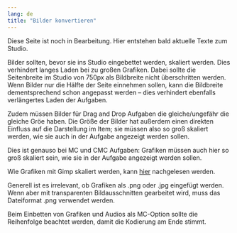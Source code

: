 ```yaml
---
lang: de
title: "Bilder konvertieren"
---
```


::: {.callout-note}
Diese Seite ist noch in Bearbeitung. Hier entstehen bald aktuelle Texte zum Studio.
:::

Bilder sollten, bevor sie ins Studio eingebettet werden, skaliert werden. Dies verhindert langes Laden bei zu großen Grafiken. Dabei sollte die Seitenbreite im Studio von 750px als Bildbreite nicht überschritten werden. Wenn Bilder nur die Hälfte der Seite einnehmen sollen, kann die Bildbreite dementsprechend schon angepasst werden – dies verhindert ebenfalls verlängertes Laden der Aufgaben.

Zudem müssen Bilder für Drag and Drop Aufgaben die gleiche/ungefähr die gleiche Gröe haben. Die Größe der Bilder hat außerdem einen direkten Einfluss auf die Darstellung im Item; sie müssen also so groß skaliert werden, wie sie auch in der Aufgabe angezeigt werden sollen.

Dies ist genauso bei MC und CMC Aufgaben: Grafiken müssen auch hier so groß skaliert sein, wie sie in der Aufgabe angezeigt werden sollen.

::: {.callout-note}
Wie Grafiken mit Gimp skaliert werden, kann [hier](../../Externe_Anwendungen/Bilder_skalieren/index.qmd) nachgelesen werden.
:::

Generell ist es irrelevant, ob Grafiken als .png oder .jpg eingefügt werden. Wenn aber mit transparenten Bildausschnitten gearbeitet wird, muss das Dateiformat .png verwendet werden.

::: {.callout-note}
Beim Einbetten von Grafiken und Audios als MC-Option sollte die Reihenfolge beachtet werden, damit die Kodierung am Ende stimmt.
:::
